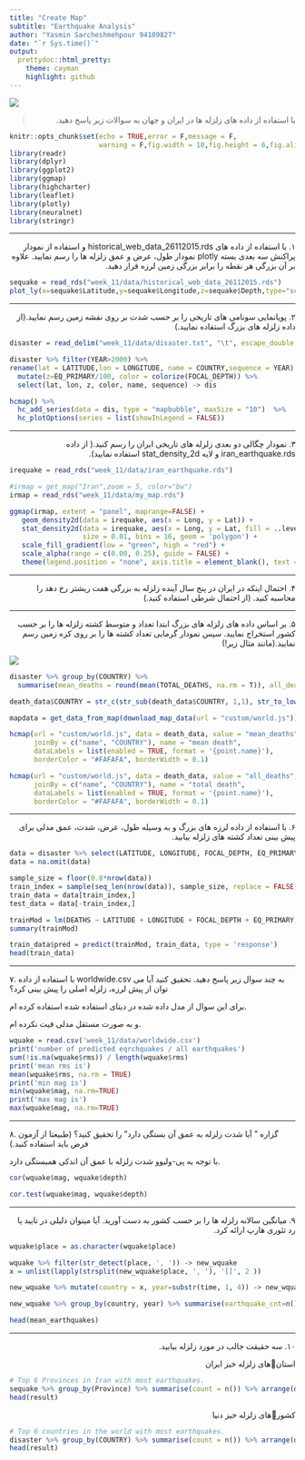 ```yaml
---
title: "Create Map"
subtitle: "Earthquake Analysis"
author: "Yasmin Sarcheshmehpour 94109827"
date: "`r Sys.time()`"
output:
  prettydoc::html_pretty:
    theme: cayman
    highlight: github
---
```


<div align="center">
<img  src="images/eqs003-001-2.png"  align = 'center'>
</div>

> <p dir="RTL"> 
با استفاده از داده های زلزله ها در ایران و جهان به سوالات زیر پاسخ دهید.
</p>



```r
knitr::opts_chunk$set(echo = TRUE,error = F,message = F,
                      warning = F,fig.width = 10,fig.height = 6,fig.align = "center",comment = "")
library(readr)
library(dplyr)
library(ggplot2)
library(ggmap)
library(highcharter)
library(leaflet)
library(plotly)
library(neuralnet)
library(stringr)

```


***

<p dir="RTL">
۱. با استفاده از داده های
historical_web_data_26112015.rds 
و استفاده از نمودار پراکنش سه بعدی بسته plotly نمودار طول، عرض و عمق زلزله ها را رسم نمایید. علاوه بر آن بزرگی هر نقطه را برابر بزرگی زمین لرزه قرار دهید.
</p>


```r
sequake = read_rds("week_11/data/historical_web_data_26112015.rds")
plot_ly(x=sequake$Latitude,y=sequake$Longitude,z=sequake$Depth,type="scatter3d",mode='markers',size=sequake$Magnitude, color=sequake$Magnitude)
```



***

<p dir="RTL">
۲. پویانمایی سونامی های تاریخی را بر حسب شدت بر روی نقشه زمین رسم نمایید.(از داده زلزله های بزرگ استفاده نمایید.)
</p>


```r
disaster = read_delim("week_11/data/disaster.txt", "\t", escape_double = FALSE, trim_ws = TRUE)

disaster %>% filter(YEAR>2000) %>% 
rename(lat = LATITUDE,lon = LONGITUDE, name = COUNTRY,sequence = YEAR) %>%
  mutate(z=EQ_PRIMARY/100, color = colorize(FOCAL_DEPTH)) %>% 
  select(lat, lon, z, color, name, sequence) -> dis 

hcmap() %>% 
  hc_add_series(data = dis, type = "mapbubble", maxSize = "10")  %>% 
  hc_plotOptions(series = list(showInLegend = FALSE))
```




***

<p dir="RTL">
۳. نمودار چگالی دو بعدی زلزله های تاریخی ایران را رسم کنید.( از داده iran_earthquake.rds و لایه stat_density_2d استفاده نمایید).
</p>


```r
irequake = read_rds("week_11/data/iran_earthquake.rds")

#irmap = get_map("Iran",zoom = 5, color="bw")
irmap = read_rds("week_11/data/my_map.rds")

ggmap(irmap, extent = "panel", maprange=FALSE) +
   geom_density2d(data = irequake, aes(x = Long, y = Lat)) +
   stat_density2d(data = irequake, aes(x = Long, y = Lat, fill = ..level.., alpha = ..level..),
                  size = 0.01, bins = 16, geom = 'polygon') +
   scale_fill_gradient(low = "green", high = "red") +
   scale_alpha(range = c(0.00, 0.25), guide = FALSE) +
   theme(legend.position = "none", axis.title = element_blank(), text = element_text(size = 12))

```

***

<p dir="RTL">
۴. احتمال اینکه در ایران در پنج سال آینده زلزله به بزرگی هفت ریشتر رخ دهد را محاسبه کنید. (از احتمال شرطی استفاده کنید.)
</p>


***

<p dir="RTL">
۵. بر اساس داده های زلزله های بزرگ ابتدا تعداد و متوسط کشته زلزله ها را بر حسب کشور استخراج نمایید. سپس نمودار گرمایی تعداد کشته ها را بر روی کره زمین رسم نمایید.(مانند مثال زیر!)
</p>

<div align="center">
<img  src="images/jvector.png"  align = 'center'>
</div>


```r
disaster %>% group_by(COUNTRY) %>% 
  summarise(mean_deaths = round(mean(TOTAL_DEATHS, na.rm = T)), all_deaths = sum(TOTAL_DEATHS, na.rm = T)) -> death_data

death_data$COUNTRY = str_c(str_sub(death_data$COUNTRY, 1,1), str_to_lower(str_sub(death_data$COUNTRY, 2,-1), locale = "en"))

mapdata = get_data_from_map(download_map_data(url = "custom/world.js"))

hcmap(url = "custom/world.js", data = death_data, value = "mean_deaths",
      joinBy = c("name", "COUNTRY"), name = "mean death",
      dataLabels = list(enabled = TRUE, format = '{point.name}'),
      borderColor = "#FAFAFA", borderWidth = 0.1)

hcmap(url = "custom/world.js", data = death_data, value = "all_deaths",
      joinBy = c("name", "COUNTRY"), name = "total death",
      dataLabels = list(enabled = TRUE, format = '{point.name}'),
      borderColor = "#FAFAFA", borderWidth = 0.1)


```


***

<p dir="RTL">
۶. با استفاده از داده لرزه های بزرگ و به وسیله طول، عرض، شدت، عمق مدلی برای پیش بینی تعداد کشته های زلزله بیابید.
</p>



```r
data = disaster %>% select(LATITUDE, LONGITUDE, FOCAL_DEPTH, EQ_PRIMARY, DEATHS)
data = na.omit(data)

sample_size = floor(0.8*nrow(data))
train_index = sample(seq_len(nrow(data)), sample_size, replace = FALSE, prob = NULL)
train_data = data[train_index,]
test_data = data[-train_index,]

trainMod = lm(DEATHS ~ LATITUDE + LONGITUDE + FOCAL_DEPTH + EQ_PRIMARY, data = train_data)
summary(trainMod)

train_data$pred = predict(trainMod, train_data, type = 'response') 
head(train_data)

```

***

<p dir="RTL">
۷. با استفاده از داده worldwide.csv به چند سوال زیر پاسخ دهید. تحقیق کنید آیا می توان از پیش لرزه، زلزله اصلی را پیش بینی کرد؟


برای این سوال از مدل داده شده در دیتای استفاده شده استفاده کرده ام.

و به صورت مستقل مدلی فیت نکرده ام.
</p>


```r
wquake = read.csv('week_11/data/worldwide.csv')
print('number of predicted eqrchquakes / all earthquakes')
sum(!is.na(wquake$rms)) / length(wquake$rms)
print('mean rms is')
mean(wquake$rms, na.rm = TRUE)
print('min mag is')
min(wquake$mag, na.rm=TRUE)
print('max mag is')
max(wquake$mag, na.rm=TRUE)

```

***

<p dir="RTL">
۸. گزاره " آیا شدت زلزله به عمق آن بستگی دارد" را تحقیق کنید؟ (طبیعتا از آزمون فرض باید استفاده کنید.)


با توجه به پی-ولیوو شدت زلزله با عمق آن اندکی همبستگی دارد.
</p>


```r

cor(wquake$mag, wquake$depth)

cor.test(wquake$mag, wquake$depth)

```

***

<p dir="RTL"> 
۹. میانگین سالانه زلزله ها را بر حسب کشور به دست آورید. آیا میتوان دلیلی در تایید یا رد تئوری هارپ ارائه کرد.
</p>

```r
wquake$place = as.character(wquake$place)

wquake %>% filter(str_detect(place, ', ')) -> new_wquake
x = unlist(lapply(strsplit(new_wquake$place, ', '), '[[', 2 ))

new_wquake %>% mutate(country = x, year=substr(time, 1, 4)) -> new_wquake

new_wquake %>% group_by(country, year) %>% summarise(earthquake_cnt=n()) -> mean_earthquakes

head(mean_earthquakes)
```

***

<p dir="RTL"> 
۱۰. سه حقیقت جالب در مورد زلزله بیابید.
</p>



<p dir="RTL"> 
استانهای زلزله خیز ایران
</p>


```r

# Top 6 Provinces in Iran with most earthquakes.
sequake %>% group_by(Province) %>% summarise(count = n()) %>% arrange(desc(count))-> result
head(result)
```




<p dir="RTL"> 
کشورهای زلزله خیز دنیا
</p>


```r
# Top 6 countries in the world with most earthquakes.
disaster %>% group_by(COUNTRY) %>% summarise(count = n()) %>% arrange(desc(count))-> result
head(result)


```

